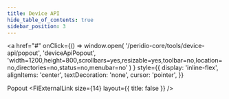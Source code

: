```yaml
---
title: Device API
hide_table_of_contents: true
sidebar_position: 3
---
```



<a
  href="#"
  onClick={() =>
    window.open(
      '/peridio-core/tools/device-api/popout',
      'deviceApiPopout',
      'width=1200,height=800,scrollbars=yes,resizable=yes,toolbar=no,location=no,directories=no,status=no,menubar=no'
    )
  }
  style={{
    display: 'inline-flex',
    alignItems: 'center',
    textDecoration: 'none',
    cursor: 'pointer',
  }}
>
  Popout <FiExternalLink size={14} layout={{ title: false }} />
</a>

<ApiDocMdx id="peridio-device-api" />
